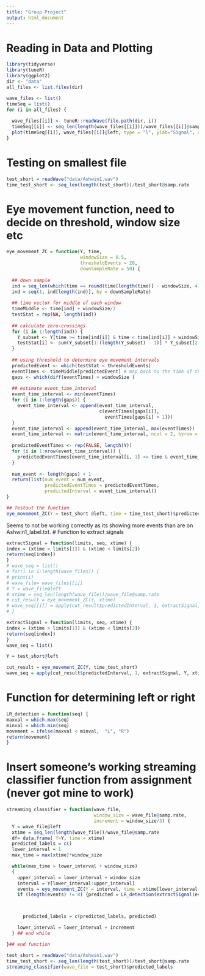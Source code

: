 ---
title: "Group Project"
output: html_document
---
# Reading in Data and Plotting
```{r}
library(tidyverse)
library(tuneR)
library(ggplot2)
dir <- "data"
all_files <- list.files(dir)

wave_files <- list()
timeSeq = list()
for (i in all_files) {
  
  wave_files[[i]] <- tuneR::readWave(file.path(dir, i))
  timeSeq[[i]] <- seq_len(length(wave_files[[i]]))/wave_files[[i]]@samp.rate
  plot(timeSeq[[i]], wave_files[[i]]@left, type = "l", ylab="Signal", xlab="Time(seconds)", main = file.path(dir, i ))
}

```
# Testing on smallest file
```{r}
test_short = readWave("data/Ashwin1.wav")
time_test_short <- seq_len(length(test_short))/test_short@samp.rate 
```

# Eye movement function, need to decide on threshold, window size etc

```{r}
eye_movement_ZC = function(Y, time, 
                           windowSize = 0.5, 
                           thresholdEvents = 20,
                           downSampleRate = 50) {
  
  ## down sample
  ind = seq_len(which(time == round(time[length(time)] - windowSize, 4)) + 1)
  ind = seq(1, ind[length(ind)], by = downSampleRate)
  
  ## time vector for middle of each window
  timeMiddle <- time[ind] + windowSize/2 
  testStat = rep(NA, length(ind))
  
  ## calculate zero-crossings
  for (i in 1:length(ind)) {
    Y_subset <- Y[time >= time[ind[i]] & time < time[ind[i]] + windowSize]
    testStat[i] <- sum(Y_subset[1:(length(Y_subset) - 1)] * Y_subset[2:(length(Y_subset))] <= 0)
  }
  
  ## using threshold to determine eye movement intervals
  predictedEvent <- which(testStat < thresholdEvents)
  eventTimes <- timeMiddle[predictedEvent] # map back to the time of this 
  gaps <- which(diff(eventTimes) > windowSize )
  
  ## estimate event_time_interval
  event_time_interval <- min(eventTimes)
  for (i in 1:length(gaps)) {
    event_time_interval <- append(event_time_interval, 
                                  c(eventTimes[gaps[i]],
                                    eventTimes[gaps[i] + 1]))
  }
  event_time_interval <- append(event_time_interval, max(eventTimes))
  event_time_interval <- matrix(event_time_interval, ncol = 2, byrow = TRUE)
  
  predictedEventTimes <- rep(FALSE, length(Y))
  for (i in 1:nrow(event_time_interval)) {
    predictedEventTimes[event_time_interval[i, 1] <= time & event_time_interval[i, 2] >= time] <- TRUE
  }
  
  num_event <- length(gaps) + 1
  return(list(num_event = num_event, 
              predictedEventTimes = predictedEventTimes,
              predictedInterval = event_time_interval))
}

## Testout the function
eye_movement_ZC(Y = test_short @left, time = time_test_short)$predictedInterval
```
Seems to not be working correctly as its showing more events than are on Ashwin1_label.txt. 
# Function to extract signals 
```{r}
extractSignal = function(limits, seq, xtime) {
index = (xtime > limits[1]) & (xtime < limits[2])
return(seq[index])
}
# wave_seq = list()
# for(i in 1:length(wave_files)) {
# print(i)
# wave_file= wave_files[[i]]
# Y = wave_file@left
# xtime = seq_len(length(wave_file))/wave_file@samp.rate 
# cut_result = eye_movement_ZC(Y, xtime)
# wave_seq[[i]] = apply(cut_result$predictedInterval, 1, extractSignal, Y, xtime)
# }
```
```{r}
extractSignal = function(limits, seq, xtime) {
index = (xtime > limits[1]) & (xtime < limits[2])
return(seq[index])
}
wave_seq = list()

Y = test_short@left

cut_result = eye_movement_ZC(Y, time_test_short)
wave_seq = apply(cut_result$predictedInterval, 1, extractSignal, Y, xtime)


```


# Function for determining left or right 
```{r}
LR_detection = function(seq) {
maxval = which.max(seq)
minval = which.min(seq)
movement = ifelse(maxval < minval,  "L", "R")
return(movement)
}
```

# Insert someone's working streaming classifier function from assignment (never got mine to work)
```{r}
streaming_classifier = function(wave_file,
                                window_size = wave_file@samp.rate,
                                increment = window_size/3) {
  Y = wave_file@left
  xtime = seq_len(length(wave_file))/wave_file@samp.rate
  df= data.frame( Y=Y, time = xtime)
  predicted_labels = c()
  lower_interval = 1
  max_time = max(xtime)*window_size

  while(max_time > lower_interval + window_size)
  {
    upper_interval = lower_interval + window_size
    interval = Y[lower_interval:upper_interval]
    events = eye_movement_ZC(Y = interval, time = xtime[lower_interval:upper_interval])$predictedInterval
    if (length(events) != 0) {predicted = LR_detection(extractSignal(events, Y, xtime))}



      predicted_labels = c(predicted_labels, predicted)

    lower_interval = lower_interval + increment
  } ## end while

}## end function
```




```{r}
test_short = readWave("data/Ashwin1.wav")
time_test_short <- seq_len(length(test_short))/test_short@samp.rate 
streaming_classifier(wave_file = test_short)$predicted_labels
```

